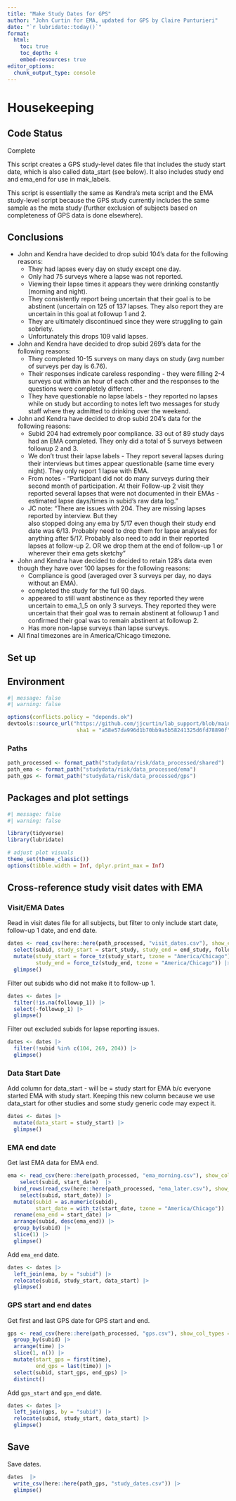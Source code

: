 ```yaml
---
title: "Make Study Dates for GPS"
author: "John Curtin for EMA, updated for GPS by Claire Punturieri"
date: "`r lubridate::today()`"
format: 
  html:
    toc: true
    toc_depth: 4
    embed-resources: true
editor_options: 
  chunk_output_type: console
---
```


# Housekeeping

## Code Status

Complete

This script creates a GPS study-level dates file that includes the study start date, which is also called data_start (see below).  It also includes study end and ema_end for use in mak_labels.  

This script is essentially the same as Kendra's meta script and the EMA study-level script because the GPS study currently includes the same sample as the meta study (further exclusion of subjects based on completeness of GPS data is done elsewhere). 


## Conclusions   

- John and Kendra have decided to drop subid 104's data for the following reasons:   
  - They had lapses every day on study except one day.    
  - Only had 75 surveys where a lapse was not reported.   
  - Viewing their lapse times it appears they were drinking constantly (morning and 
  night).   
  - They consistently report being uncertain that their goal is to be abstinent 
  (uncertain on 125 of 137 lapses. They also report they are uncertain in this goal 
  at followup 1 and 2.    
  - They are ultimately discontinued since they were struggling to gain sobriety.   
  - Unfortunately this drops 109 valid lapses.    


- John and Kendra have decided to drop subid 269's data for the following reasons:       
  - They completed 10-15 surveys on many days on study (avg number of surveys per 
  day is 6.76).  
  - Their responses indicate careless responding - they were filling 2-4 surveys out 
  within an hour of each other and the responses to the questions were completely different.     
  - They have questionable no lapse labels - they reported no lapses while on study but 
  according to notes left two messages for study staff where they admitted to drinking 
  over the weekend.   
  

- John and Kendra have decided to drop subid 204's data for the following reasons:    
  - Subid 204 had extremely poor compliance. 33 out of 89 study days had an EMA completed. 
  They only did a total of 5 surveys between followup 2 and 3.    
  - We don't trust their lapse labels - They report several lapses during their interviews 
  but times appear questionable (same time every night). They only report 1 lapse with EMA.
  - From notes - "Participant did not do many surveys during their second month of participation. 
  At their Follow-up 2 visit they reported several lapses that were not documented in their 
  EMAs - estimated lapse days/times in subid's raw data log."  
  - JC note: "There are issues with 204. They are missing lapses reported by interview. But they  
  also stopped doing any ema by 5/17 even though their study end date was 6/13. Probably need to 
  drop them for lapse analyses for anything after 5/17.  Probably also need to add in their 
  reported lapses at follow-up 2. OR we drop them at the end of follow-up 1 or wherever their 
  ema gets sketchy"    


- John and Kendra have decided to decided to retain 128's data even though they have over 100 lapses for 
the following reasons:   
  - Compliance is good (averaged over 3 surveys per day, no days without an EMA).       
  - completed the study for the full 90 days.    
  - appeared to still want abstinence as they reported they were uncertain to ema_1_5 
  on only 3 surveys. They reported they were uncertain that their goal was to remain 
  abstinent at followup 1 and confirmed their goal was to remain abstinent at followup 2.    
  - Has more non-lapse surveys than lapse surveys.   
  

- All final timezones are in America/Chicago timezone.    


## Set up

## Environment
```r
#| message: false
#| warning: false

options(conflicts.policy = "depends.ok")
devtools::source_url("https://github.com/jjcurtin/lab_support/blob/main/format_path.R?raw=true", 
                      sha1 = "a58e57da996d1b70bb9a5b58241325d6fd78890f")
```

### Paths
```r
path_processed <- format_path("studydata/risk/data_processed/shared")
path_ema <- format_path("studydata/risk/data_processed/ema")
path_gps <- format_path("studydata/risk/data_processed/gps")
```

## Packages and plot settings
```r
#| message: false
#| warning: false

library(tidyverse)
library(lubridate)

# adjust plot visuals
theme_set(theme_classic())
options(tibble.width = Inf, dplyr.print_max = Inf)
```

## Cross-reference study visit dates with EMA

### Visit/EMA Dates

Read in visit dates file for all subjects, but filter to only include start date, follow-up 1 date, and end date.
```r
dates <- read_csv(here::here(path_processed, "visit_dates.csv"), show_col_types = FALSE) |> 
  select(subid, study_start = start_study, study_end = end_study, followup_1) |>  
  mutate(study_start = force_tz(study_start, tzone = "America/Chicago"),
         study_end = force_tz(study_end, tzone = "America/Chicago")) |>  
  glimpse()
```

Filter out subids who did not make it to follow-up 1.
```r
dates <- dates |>  
  filter(!is.na(followup_1)) |>  
  select(-followup_1) |>  
  glimpse()
```

Filter out excluded subids for lapse reporting issues.
```r
dates <- dates |>  
  filter(!subid %in% c(104, 269, 204)) |> 
  glimpse()
```


### Data Start Date

Add column for data_start - will be = study start for EMA b/c everyone started EMA
with study start. Keeping this new column because we use data_start for other studies
and some study generic code may expect it.
```r
dates <- dates |>  
  mutate(data_start = study_start) |> 
  glimpse()
```


### EMA end date

Get last EMA data for EMA end.
```r
ema <- read_csv(here::here(path_processed, "ema_morning.csv"), show_col_types = FALSE) |>  
    select(subid, start_date)  |>   
  bind_rows(read_csv(here::here(path_processed, "ema_later.csv"), show_col_types = FALSE) |>  
    select(subid, start_date)) |> 
  mutate(subid = as.numeric(subid),
         start_date = with_tz(start_date, tzone = "America/Chicago")) |>  
  rename(ema_end = start_date) |> 
  arrange(subid, desc(ema_end)) |> 
  group_by(subid) |>  
  slice(1) |>  
  glimpse()
```


Add `ema_end` date.
```r
dates <- dates |>  
  left_join(ema, by = "subid") |>  
  relocate(subid, study_start, data_start) |>  
  glimpse()
```

### GPS start and end dates

Get first and last GPS date for GPS start and end.
```r
gps <- read_csv(here::here(path_processed, "gps.csv"), show_col_types = FALSE) |>  
  group_by(subid) |> 
  arrange(time) |> 
  slice(1, n()) |>
  mutate(start_gps = first(time),
         end_gps = last(time)) |> 
  select(subid, start_gps, end_gps) |> 
  distinct()
```

Add `gps_start` and `gps_end` date.
```r
dates <- dates |>  
  left_join(gps, by = "subid") |>  
  relocate(subid, study_start, data_start) |>  
  glimpse()
```

## Save

Save dates.
```r
dates  |>  
  write_csv(here::here(path_gps, "study_dates.csv")) |>  
  glimpse()
```

